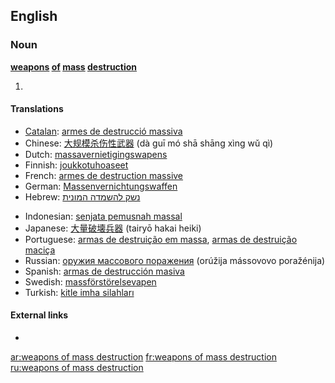 ==English==

===Noun===
'''[[weapons]] [[of]] [[mass]] [[destruction]]'''

# {{plural of|weapon of mass destruction}}

====Translations====
{{trans-top|Plural form of [[weapon of mass destruction]]}}
* [[Catalan]]: [[armes de destrucció massiva]] {{f}}
* Chinese: [[大规模杀伤性武器]] (dà guī mó shā shāng xìng wǔ qì)
* Dutch: [[massavernietigingswapens]]
* Finnish: [[joukkotuhoaseet]]
* French: [[armes de destruction massive]] {{f}}
* German: [[Massenvernichtungswaffen]] {{f}}
* Hebrew: [[נשק להשמדה המונית]]
{{trans-mid}}
* Indonesian: [[senjata pemusnah massal]]
* Japanese: [[大量破壊兵器]] (tairyō hakai heiki)
* Portuguese: [[armas de destruição em massa]], [[armas de destruição maciça]] {{f}}
* Russian: [[оружия массового поражения]] (orúžija mássovovo poražénija) {{n}}
* Spanish: [[armas de destrucción masiva]] {{f}}
* Swedish: [[massförstörelsevapen]] {{n}}
* Turkish: [[kitle imha silahları]]
{{trans-bottom}}

====External links====
* {{pedialite}}

[[ar:weapons of mass destruction]]
[[fr:weapons of mass destruction]]
[[ru:weapons of mass destruction]]